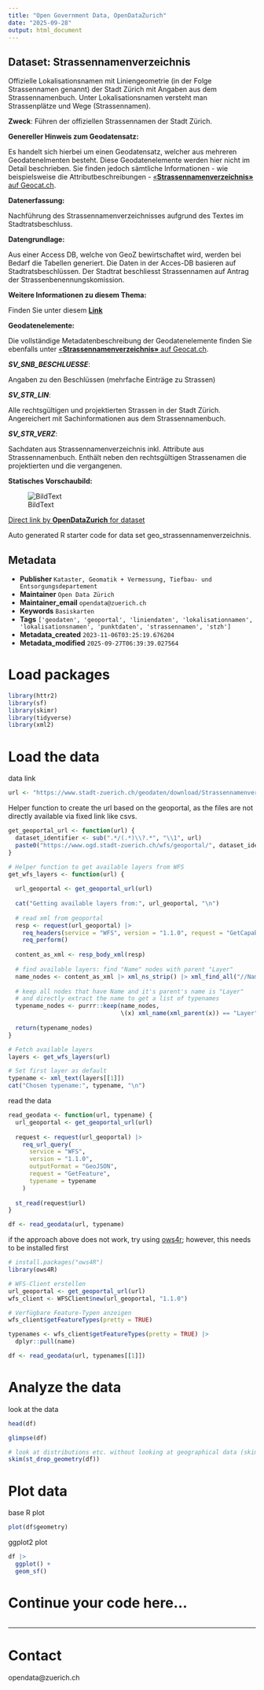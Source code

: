 ```yaml
---
title: "Open Government Data, OpenDataZurich"
date: "2025-09-28"
output: html_document
---
```


## Dataset: Strassennamenverzeichnis

Offizielle Lokalisationsnamen mit Liniengeometrie (in der Folge Strassennamen genannt) der Stadt Zürich mit Angaben aus dem Strassennamenbuch. Unter Lokalisationsnamen versteht man Strassenplätze und Wege (Strassennamen).

**Zweck**: Führen der offiziellen Strassennamen der Stadt Zürich.

**Genereller Hinweis zum Geodatensatz:**

Es handelt sich hierbei um einen Geodatensatz, welcher aus mehreren Geodatenelmenten besteht. Diese Geodatenelemente werden hier nicht im Detail beschrieben. Sie finden jedoch sämtliche Informationen - wie beispielsweise die Attributbeschreibungen - [«**Strassennamenverzeichnis»** auf Geocat.ch](https://www.geocat.ch/geonetwork/srv/ger/catalog.search#/metadata/4094d105-b475-4015-9f66-ed053c49be61).
			   

**Datenerfassung:**

Nachführung des Strassennamenverzeichnisses aufgrund des Textes im Stadtratsbeschluss.

**Datengrundlage:**

Aus einer Access DB, welche von GeoZ bewirtschaftet wird, werden bei Bedarf die Tabellen generiert. Die Daten in der Acces-DB basieren auf Stadtratsbeschlüssen. Der Stadtrat beschliesst Strassennamen auf Antrag der Strassenbenennungskomission.

**Weitere Informationen zu diesem Thema:**

Finden Sie unter diesem [**Link**](https://www.stadt-zuerich.ch/de/planen-und-bauen/bauberatung-und-dienstleistungen/adressierung/hausnummern-und-strassennamen.html)

**Geodatenelemente:**

Die vollständige Metadatenbeschreibung der Geodatenelemente finden Sie ebenfalls unter [«**Strassennamenverzeichnis»** auf Geocat.ch](https://www.geocat.ch/geonetwork/srv/ger/md.viewer#/full_view/4094d105-b475-4015-9f66-ed053c49be61).

***SV_SNB_BESCHLUESSE***: 

Angaben zu den Beschlüssen (mehrfache Einträge zu Strassen)


***SV_STR_LIN***: 

Alle rechtsgültigen und projektierten Strassen in der Stadt Zürich. Angereichert mit Sachinformationen aus dem Strassennamenbuch.


***SV_STR_VERZ***: 

Sachdaten aus Strassennamenverzeichnis inkl. Attribute aus Strassennamenbuch. Enthält neben den rechtsgültigen Strassenamen die projektierten und die vergangenen.




**Statisches Vorschaubild:**

![BildText](https://www.gis.stadt-zuerich.ch/zueriplan_docs/geocat/4094d105-b475-4015-9f66-ed053c49be61.png)



[Direct link by **OpenDataZurich** for dataset](https://data.stadt-zuerich.ch/dataset/geo_strassennamenverzeichnis)

Auto generated R starter code for data set geo_strassennamenverzeichnis.

## Metadata

- **Publisher** `Kataster, Geomatik + Vermessung, Tiefbau- und Entsorgungsdepartement`
- **Maintainer** `Open Data Zürich`
- **Maintainer_email** `opendata@zuerich.ch`
- **Keywords** `Basis­karten`
- **Tags** `['geodaten', 'geoportal', 'liniendaten', 'lokalisationnamen', 'lokalisationsnamen', 'punktdaten', 'strassennamen', 'stzh']`
- **Metadata_created** `2023-11-06T03:25:19.676204`
- **Metadata_modified** `2025-09-27T06:39:39.027564`


# Load packages

```r
library(httr2)
library(sf)
library(skimr)
library(tidyverse)
library(xml2)
```

# Load the data

data link
```r
url <- "https://www.stadt-zuerich.ch/geodaten/download/Strassennamenverzeichnis?format=geojson_link"
```


Helper function to create the url based on the geoportal, as the files are not directly available via fixed link like csvs.
```r
get_geoportal_url <- function(url) {
  dataset_identifier <- sub(".*/(.*)\\?.*", "\\1", url)
  paste0("https://www.ogd.stadt-zuerich.ch/wfs/geoportal/", dataset_identifier)
}
```

```r
# Helper function to get available layers from WFS
get_wfs_layers <- function(url) {
  
  url_geoportal <- get_geoportal_url(url)
  
  cat("Getting available layers from:", url_geoportal, "\n")
  
  # read xml from geoportal
  resp <- request(url_geoportal) |> 
    req_headers(service = "WFS", version = "1.1.0", request = "GetCapabilities") |> 
    req_perform()
  
  content_as_xml <- resp_body_xml(resp)
  
  # find available layers: find "Name" nodes with parent "Layer"
  name_nodes <- content_as_xml |> xml_ns_strip() |> xml_find_all("//Name")
  
  # keep all nodes that have Name and it's parent's name is "Layer"
  # and directly extract the name to get a list of typenames
  typename_nodes <- purrr::keep(name_nodes,
                                \(x) xml_name(xml_parent(x)) == "Layer")
  
  return(typename_nodes)
}

# Fetch available layers
layers <- get_wfs_layers(url)

# Set first layer as default
typename <- xml_text(layers[[1]])
cat("Chosen typename:", typename, "\n")
```

read the data
```r
read_geodata <- function(url, typename) {
  url_geoportal <- get_geoportal_url(url)
  
  request <- request(url_geoportal) |>
    req_url_query(
      service = "WFS",
      version = "1.1.0",
      outputFormat = "GeoJSON",
      request = "GetFeature",
      typename = typename
    )
  
  st_read(request$url)
}

df <- read_geodata(url, typename)
```

if the approach above does not work, try using [ows4r](https://eblondel.github.io/ows4R/); however, this needs to be installed first
```r
# install.packages("ows4R")
library(ows4R)

# WFS-Client erstellen
url_geoportal <- get_geoportal_url(url)
wfs_client <- WFSClient$new(url_geoportal, "1.1.0")

# Verfügbare Feature-Typen anzeigen
wfs_client$getFeatureTypes(pretty = TRUE)

typenames <- wfs_client$getFeatureTypes(pretty = TRUE) |> 
  dplyr::pull(name)

df <- read_geodata(url, typenames[[1]])
```

# Analyze the data

look at the data
```r
head(df)
```

```r
glimpse(df)
```

```r
# look at distributions etc. without looking at geographical data (skim cannot deal with geometries)
skim(st_drop_geometry(df))
```

# Plot data

base R plot
```r
plot(df$geometry)
```

ggplot2 plot
```r
df |>
  ggplot() +
  geom_sf()
```

# Continue your code here...

```r

```

------------------------------------------------------------------------

# Contact

opendata@zuerich.ch
